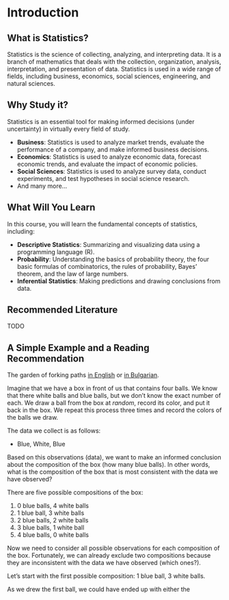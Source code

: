 # Introduction

## What is Statistics?

Statistics is the science of collecting, analyzing, and interpreting data. It is a branch of mathematics that deals with the collection, organization, analysis, interpretation, and presentation of data. Statistics is used in a wide range of fields, including business, economics, social sciences, engineering, and natural sciences.


## Why Study it?

Statistics is an essential tool for making informed decisions (under uncertainty) in virtually every field of study.

- **Business**: Statistics is used to analyze market trends, evaluate the performance of a company, and make informed business decisions.
- **Economics**: Statistics is used to analyze economic data, forecast economic trends, and evaluate the impact of economic policies.
- **Social Sciences**: Statistics is used to analyze survey data, conduct experiments, and test hypotheses in social science research.
- And many more...

## What Will You Learn

In this course, you will learn the fundamental concepts of statistics, including:

- **Descriptive Statistics**: Summarizing and visualizing data using a programming language (R).
- **Probability**: Understanding the basics of probability theory, the four basic formulas of combinatorics, the rules of probability, Bayes' theorem, and the law of large numbers.
- **Inferential Statistics**: Making predictions and drawing conclusions from data.

## Recommended Literature

TODO

## A Simple Example and a Reading Recommendation

The garden of forking paths [in English](https://mycours.es/gamedesign2012/files/2012/08/The-Garden-of-Forking-Paths-Jorge-Luis-Borges-1941.pdf
) or [in Bulgarian](https://chitanka.info/text/31581-gradinata-s-razklonjavashtite-se-pyteki).

Imagine that we have a box in front of us that contains four balls. We know that there white balls and blue balls, but we don't know the exact number of each. We draw a ball from the box at _random_, record its color, and put it back in the box. We repeat this process three times and record the colors of the balls we draw.

The data we collect is as follows:

- Blue, White, Blue

Based on this observations (data), we want to make an informed conclusion about the composition of the box (how many blue balls). In other words, what is the composition of the box that is most consistent with the data we have observed?

There are five possible compositions of the box:

1. 0 blue balls, 4 white balls
2. 1 blue ball, 3 white balls
3. 2 blue balls, 2 white balls
4. 3 blue balls, 1 white ball
5. 4 blue balls, 0 white balls

Now we need to consider all possible observations for each composition of the box. Fortunately, we can already exclude two compositions because they are inconsistent with the data we have observed (which ones?).

Let's start with the first possible composition: 1 blue ball, 3 white balls.

As we drew the first ball, we could have ended up with either the 

